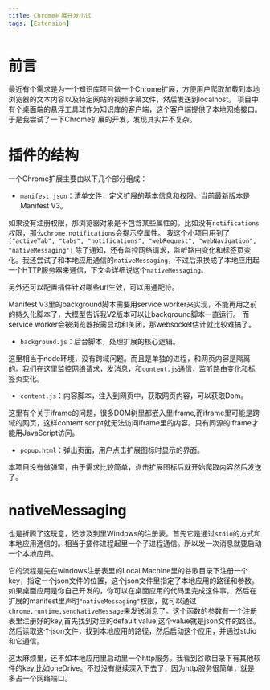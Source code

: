 ```yaml
---
title: Chrome扩展开发小试
tags: [Extension]
---
```


# 前言
最近有个需求是为一个知识库项目做一个Chrome扩展，方便用户爬取加载到本地浏览器的文本内容以及特定网站的视频字幕文件，然后发送到localhost。
项目中有个桌面端的悬浮工具球作为知识库的客户端，这个客户端提供了本地网络接口。于是我尝试了一下Chrome扩展的开发，发现其实并不复杂。

# 插件的结构
一个Chrome扩展主要由以下几个部分组成：
- `manifest.json`：清单文件，定义扩展的基本信息和权限。当前最新版本是Manifest V3。

如果没有注册权限，那浏览器对象是不包含某些属性的。比如没有`notifications`权限，那么`chrome.notifications`会提示空属性。
我这个小项目用到了`["activeTab", "tabs", "notifications", "webRequest", "webNavigation", "nativeMessaging"]`
除了通知，还有监控网络请求，监听路由变化和标签页变化。我还尝试了和本地应用通信的`nativeMessaging`，不过后来换成了本地应用起一个HTTP服务器来通信，下文会详细说这个`nativeMessaging`。

另外还可以配置插件针对哪些url生效，可以用通配符。

Manifest V3里的background脚本需要用service worker来实现，不能再用之前的持久化脚本了，大模型告诉我V2版本可以让background脚本一直运行。
而service worker会被浏览器按需启动和关闭，那websocket估计就比较难搞了。

- `background.js`：后台脚本，处理扩展的核心逻辑。

这里相当于node环境，没有跨域问题。而且是单独的进程，和网页内容是隔离的。我们在这里监控网络请求，发消息，和`content.js`通信，监听路由变化和标签页变化。

- `content.js`：内容脚本，注入到网页中，获取网页内容，可以获取Dom。

这里有个关于iframe的问题，很多DOM树里都嵌入里iframe,而iframe里可能是跨域的网页，这样content script就无法访问iframe里的内容。只有同源的iframe才能用JavaScript访问。

- `popup.html`：弹出页面，用户点击扩展图标时显示的界面。

本项目没有做弹窗，由于需求比较简单，点击扩展图标后就开始爬取内容然后发送了。

# nativeMessaging
也是折腾了这玩意，还涉及到里Windows的注册表。首先它是通过`stdio`的方式和本地应用通信的。相当于插件进程起里一个子进程通信。所以发一次消息就要启动一个本地应用。

它的流程是先在windows注册表里的Local Machine里的谷歌目录下注册一个key，指定一个json文件的位置，这个json文件里指定了本地应用的路径和参数。如果桌面应用是你自己开发的，你可以在桌面应用的代码里完成这件事。
然后在扩展的manifest里声明`"nativeMessaging"`权限，就可以通过`chrome.runtime.sendNativeMessage`来发送消息了。这个函数的参数有一个注册表里注册好的key,首先找到对应的default value,这个value就是json文件的路径。
然后读取这个json文件，找到本地应用的路径，然后启动这个应用，并通过stdio和它通信。

这太麻烦里，还不如本地应用里启动里一个http服务。我看到谷歌目录下有其他软件的key,比如oneDrive。不过没有继续深入下去了，因为http服务很简单，就是多占一个网络端口。
